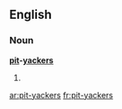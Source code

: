 ==English==

===Noun===
'''[[pit]]-[[yackers]]'''

# {{plural of|[[pit-yacker]]}}

[[ar:pit-yackers]]
[[fr:pit-yackers]]
